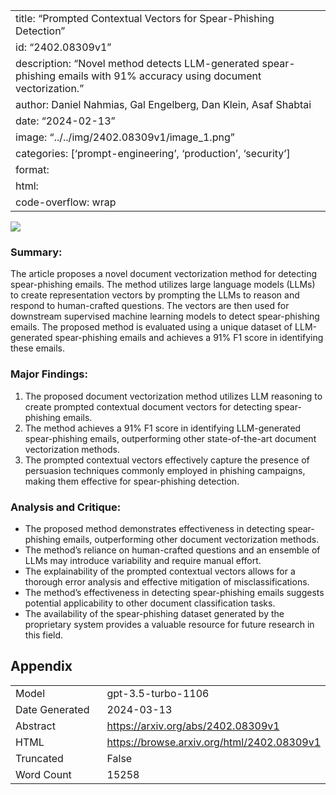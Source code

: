 
---
title: "Prompted Contextual Vectors for Spear-Phishing Detection"
id: "2402.08309v1"
description: "Novel method detects LLM-generated spear-phishing emails with 91% accuracy using document vectorization."
author: Daniel Nahmias, Gal Engelberg, Dan Klein, Asaf Shabtai
date: "2024-02-13"
image: "../../img/2402.08309v1/image_1.png"
categories: ['prompt-engineering', 'production', 'security']
format:
  html:
    code-overflow: wrap
---

![](../../img/2402.08309v1/image_1.png)

### Summary:
The article proposes a novel document vectorization method for detecting spear-phishing emails. The method utilizes large language models (LLMs) to create representation vectors by prompting the LLMs to reason and respond to human-crafted questions. The vectors are then used for downstream supervised machine learning models to detect spear-phishing emails. The proposed method is evaluated using a unique dataset of LLM-generated spear-phishing emails and achieves a 91% F1 score in identifying these emails.

### Major Findings:
1. The proposed document vectorization method utilizes LLM reasoning to create prompted contextual document vectors for detecting spear-phishing emails.
2. The method achieves a 91% F1 score in identifying LLM-generated spear-phishing emails, outperforming other state-of-the-art document vectorization methods.
3. The prompted contextual vectors effectively capture the presence of persuasion techniques commonly employed in phishing campaigns, making them effective for spear-phishing detection.

### Analysis and Critique:
- The proposed method demonstrates effectiveness in detecting spear-phishing emails, outperforming other document vectorization methods.
- The method's reliance on human-crafted questions and an ensemble of LLMs may introduce variability and require manual effort.
- The explainability of the prompted contextual vectors allows for a thorough error analysis and effective mitigation of misclassifications.
- The method's effectiveness in detecting spear-phishing emails suggests potential applicability to other document classification tasks.
- The availability of the spear-phishing dataset generated by the proprietary system provides a valuable resource for future research in this field.

## Appendix

|          |          |
|----------|----------|
| Model     | gpt-3.5-turbo-1106       |
| Date Generated     | 2024-03-13       |
| Abstract | [https://arxiv.org/abs/2402.08309v1](https://arxiv.org/abs/2402.08309v1)        |
| HTML     | [https://browse.arxiv.org/html/2402.08309v1](https://browse.arxiv.org/html/2402.08309v1)       |
| Truncated       | False       |
| Word Count       | 15258       |